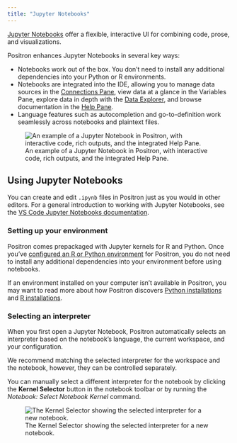```yaml
---
title: "Jupyter Notebooks"
---
```


[Jupyter Notebooks](https://jupyter-notebook.readthedocs.io/en/latest/notebook.html) offer a flexible, interactive UI for combining code, prose, and visualizations.

Positron enhances Jupyter Notebooks in several key ways:

-   Notebooks work out of the box. You don't need to install any additional dependencies into your Python or R environments.
-   Notebooks are integrated into the IDE, allowing you to manage data sources in the [Connections Pane](connections-pane.qmd), view data at a glance in the Variables Pane, explore data in depth with the [Data Explorer](data-explorer.qmd), and browse documentation in the [Help Pane](help-pane.qmd).
-   Language features such as autocompletion and go-to-definition work seamlessly across notebooks and plaintext files.

![An example of a Jupyter Notebook in Positron, with interactive code, rich outputs, and the integrated Help Pane.](images/jupyter-notebooks-astropy.png)

## Using Jupyter Notebooks

You can create and edit `.ipynb` files in Positron just as you would in other editors. For a general introduction to working with Jupyter Notebooks, see the [VS Code Jupyter Notebooks documentation](https://code.visualstudio.com/docs/datascience/jupyter-notebooks).

### Setting up your environment

Positron comes prepackaged with Jupyter kernels for R and Python. Once you've [configured an R or Python environment](managing-interpreters.qmd) for Positron, you do not need to install any additional dependencies into your environment before using notebooks.

If an environment installed on your computer isn't available in Positron, you may want to read more about how Positron discovers [Python installations](python-installations.qmd) and [R installations](r-installations.qmd).

### Selecting an interpreter

When you first open a Jupyter Notebook, Positron automatically selects an interpreter based on the notebook's language, the current workspace, and your configuration.

::: callout-tip
We recommend matching the selected interpreter for the workspace and the notebook, however, they can be controlled separately.
:::

You can manually select a different interpreter for the notebook by clicking the **Kernel Selector** button in the notebook toolbar or by running the *Notebook: Select Notebook Kernel* command.

![The Kernel Selector showing the selected interpreter for a new notebook.](images/jupyter-notebooks-kernel-selector.png)